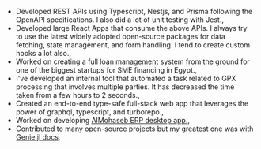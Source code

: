 - Developed REST APIs using Typescript, Nestjs, and Prisma following the OpenAPI specifications. I also did a lot of unit testing with Jest.,
- Developed large React Apps that consume the above APIs. I always try to use the latest widely adopted open-source packages for data fetching, state management, and form handling. I tend to create custom hooks a lot also.,
- Worked on creating a full loan management system from the ground for one of the biggest startups for SME financing in Egypt.,
- I've developed an internal tool that automated a task related to GPX processing that involves multiple parties. It has decreased the time taken from a few hours to 2 seconds.,
- Created an end-to-end type-safe full-stack web app that leverages the power of graphql, typescript, and turborepo.,
- Worked on developing [AlMohaseb ERP desktop app.](https://almohaseb-erp.com/),
- Contributed to many open-source projects but my greatest one was with [Genie.jl docs](https://github.com/GenieFramework/GenieFrameworkDocs),
